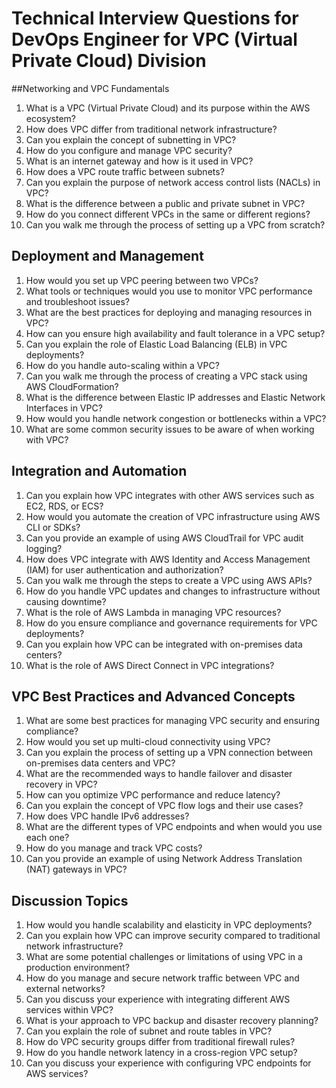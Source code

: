 

# Technical Interview Questions for DevOps Engineer for VPC (Virtual Private Cloud) Division

##Networking and VPC Fundamentals

1. What is a VPC (Virtual Private Cloud) and its purpose within the AWS ecosystem? 
2. How does VPC differ from traditional network infrastructure? 
3. Can you explain the concept of subnetting in VPC? 
4. How do you configure and manage VPC security? 
5. What is an internet gateway and how is it used in VPC? 
6. How does a VPC route traffic between subnets? 
7. Can you explain the purpose of network access control lists (NACLs) in VPC? 
8. What is the difference between a public and private subnet in VPC? 
9. How do you connect different VPCs in the same or different regions? 
10. Can you walk me through the process of setting up a VPC from scratch? 

## Deployment and Management

1. How would you set up VPC peering between two VPCs? 
2. What tools or techniques would you use to monitor VPC performance and troubleshoot issues? 
3. What are the best practices for deploying and managing resources in VPC? 
4. How can you ensure high availability and fault tolerance in a VPC setup? 
5. Can you explain the role of Elastic Load Balancing (ELB) in VPC deployments? 
6. How do you handle auto-scaling within a VPC? 
7. Can you walk me through the process of creating a VPC stack using AWS CloudFormation? 
8. What is the difference between Elastic IP addresses and Elastic Network Interfaces in VPC? 
9. How would you handle network congestion or bottlenecks within a VPC? 
10. What are some common security issues to be aware of when working with VPC?

## Integration and Automation

1. Can you explain how VPC integrates with other AWS services such as EC2, RDS, or ECS? 
2. How would you automate the creation of VPC infrastructure using AWS CLI or SDKs? 
3. Can you provide an example of using AWS CloudTrail for VPC audit logging? 
4. How does VPC integrate with AWS Identity and Access Management (IAM) for user authentication and authorization? 
5. Can you walk me through the steps to create a VPC using AWS APIs? 
6. How do you handle VPC updates and changes to infrastructure without causing downtime? 
7. What is the role of AWS Lambda in managing VPC resources? 
8. How do you ensure compliance and governance requirements for VPC deployments? 
9. Can you explain how VPC can be integrated with on-premises data centers? 
10. What is the role of AWS Direct Connect in VPC integrations?

## VPC Best Practices and Advanced Concepts

1. What are some best practices for managing VPC security and ensuring compliance? 
2. How would you set up multi-cloud connectivity using VPC? 
3. Can you explain the process of setting up a VPN connection between on-premises data centers and VPC? 
4. What are the recommended ways to handle failover and disaster recovery in VPC? 
5. How can you optimize VPC performance and reduce latency? 
6. Can you explain the concept of VPC flow logs and their use cases? 
7. How does VPC handle IPv6 addresses? 
8. What are the different types of VPC endpoints and when would you use each one? 
9. How do you manage and track VPC costs? 
10. Can you provide an example of using Network Address Translation (NAT) gateways in VPC?

## Discussion Topics

1. How would you handle scalability and elasticity in VPC deployments? 
2. Can you explain how VPC can improve security compared to traditional network infrastructure? 
3. What are some potential challenges or limitations of using VPC in a production environment? 
4. How do you manage and secure network traffic between VPC and external networks? 
5. Can you discuss your experience with integrating different AWS services within VPC? 
6. What is your approach to VPC backup and disaster recovery planning? 
7. Can you explain the role of subnet and route tables in VPC? 
8. How do VPC security groups differ from traditional firewall rules? 
9. How do you handle network latency in a cross-region VPC setup? 
10. Can you discuss your experience with configuring VPC endpoints for AWS services?